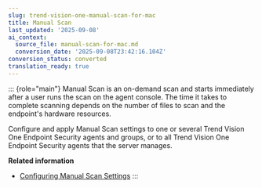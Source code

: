 ```yaml
---
slug: trend-vision-one-manual-scan-for-mac
title: Manual Scan
last_updated: '2025-09-08'
ai_context:
  source_file: manual-scan-for-mac.md
  conversion_date: '2025-09-08T23:42:16.104Z'
conversion_status: converted
translation_ready: true
---
```


::: {role="main"}
Manual Scan is an on-demand scan and starts immediately after a user runs the scan on the agent console. The time it takes to complete scanning depends on the number of files to scan and the endpoint's hardware resources.

Configure and apply Manual Scan settings to one or several Trend Vision One Endpoint Security agents and groups, or to all Trend Vision One Endpoint Security agents that the server manages.

**Related information**

- [Configuring Manual Scan Settings](configure-manual-scan-settings.mdx)
:::

